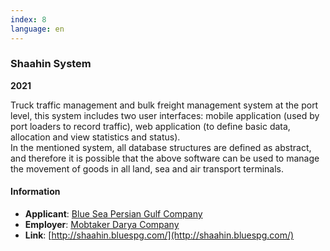 ```yaml
---
index: 8
language: en
---
```


### Shaahin System

**2021**

Truck traffic management and bulk freight management system at the port level, this system includes two user interfaces: mobile application (used by port loaders to record traffic), web application (to define basic data, allocation and view statistics and status).  
In the mentioned system, all database structures are defined as abstract, and therefore it is possible that the above software can be used to manage the movement of goods in all land, sea and air transport terminals.

#### Information

-   **Applicant**: [Blue Sea Persian Gulf Company](https://bluespg.com/)
-   **Employer**: [Mobtaker Darya Company](https://mbdr.ir/)
-   **Link**: [http://shaahin.bluespg.com/](http://shaahin.bluespg.com/)
